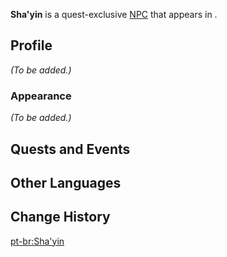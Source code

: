 {{Meta
<!-- REMOVE THIS TEMPLATE AFTER ADDING MISSING INFO -->
|missing_NPC_profile  = yes
}}
{{Character Infobox
|type             = Quest NPC
|image            = NPC Sha'yin.png
|region           = Liyue
|location         = Liyue
|affiliation      = Millelith
}}
'''Sha'yin''' is a quest-exclusive [[NPC]] that appears in {{Quest|While the Millelith Stands Guard}}.
<!--
==Location==
<gallery>
NPC Location Sha'yin.png|Sha'yin's location
NPC Location Sha'yin Context.png|Additional context
</gallery>
-->
==Profile==
<!-- detailed story/lore information goes here -->
''(To be added.)''

===Appearance===
''(To be added.)''

==Quests and Events==
{{Quests and Events}}

==Other Languages==
{{Other Languages
|default_hidden = 1
|en      = Sha'yin
|zhs     = 沙寅
|zhs_rm  = Shā'yín
|zht     = 沙寅
|zht_rm  = Shā'yín
|ja      = 沙寅
|ja_rm   = Sa'in{{Assumed}}
|ko      = {{tt|인|寅}}서
|es      = Shayin
|fr      = Sha'yin
|ru      = Ша Инь
|th      = Sha'yin
|vi      = Sha'yin
|de      = Shayin
|id      = Sha'yin
|pt      = Sha'yin
|tr      = Sha'yin
|it      = Sha'yin
}}

==Change History==
{{Change History|1.5}}
<!--
==References==
{{Reflist}}-->

[[pt-br:Sha'yin]]